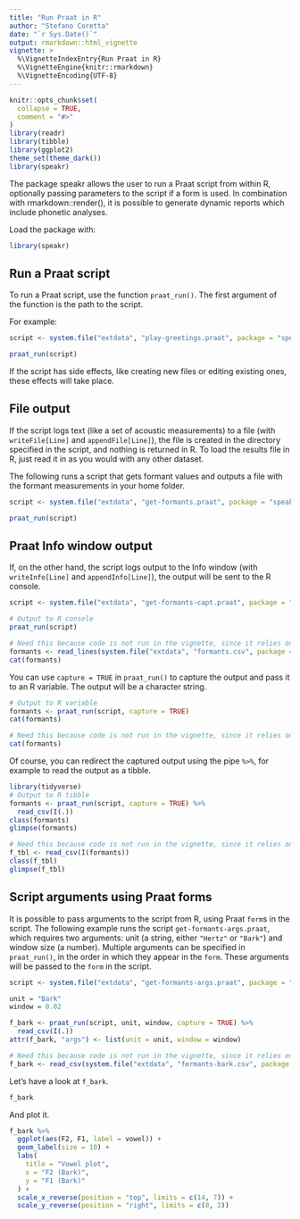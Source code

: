 ```yaml
---
title: "Run Praat in R"
author: "Stefano Coretta"
date: "`r Sys.Date()`"
output: rmarkdown::html_vignette
vignette: >
  %\VignetteIndexEntry{Run Praat in R}
  %\VignetteEngine{knitr::rmarkdown}
  %\VignetteEncoding{UTF-8}
---
```


```r
knitr::opts_chunk$set(
  collapse = TRUE,
  comment = "#>"
)
library(readr)
library(tibble)
library(ggplot2)
theme_set(theme_dark())
library(speakr)
```

The package speakr allows the user to run a Praat script from within R, optionally passing parameters to the script if a form is used.
In combination with rmarkdown::render(), it is possible to generate dynamic reports which include phonetic analyses.

Load the package with:

```r
library(speakr)
```

## Run a Praat script

To run a Praat script, use the function `praat_run()`.
The first argument of the function is the path to the script.

For example:

```r
script <- system.file("extdata", "play-greetings.praat", package = "speakr")

praat_run(script)
```

If the script has side effects, like creating new files or editing existing ones, these effects will take place.

## File output

If the script logs text (like a set of acoustic measurements) to a file (with `writeFile[Line]` and `appendFile[Line]`), the file is created in the directory specified in the script, and nothing is returned in R.
To load the results file in R, just read it in as you would with any other dataset.

The following runs a script that gets formant values and outputs a file with the formant measurements in your home folder.

```r
script <- system.file("extdata", "get-formants.praat", package = "speakr")

praat_run(script)
```

## Praat Info window output

If, on the other hand, the script logs output to the Info window (with `writeInfo[Line]` and `appendInfo[Line]`), the output will be sent to the R console.

```r
script <- system.file("extdata", "get-formants-capt.praat", package = "speakr")

# Output to R console
praat_run(script)
```

```r
# Need this because code is not run in the vignette, since it relies on external software (Praat).
formants <- read_lines(system.file("extdata", "formants.csv", package = "speakr"))
cat(formants)
```

You can use `capture = TRUE` in `praat_run()` to capture the output and pass it to an R variable.
The output will be a character string.

```r
# Output to R variable
formants <- praat_run(script, capture = TRUE)
cat(formants)
```

```r
# Need this because code is not run in the vignette, since it relies on external software (Praat).
cat(formants)
```

Of course, you can redirect the captured output using the pipe `%>%`, for example to read the output as a tibble.

```r
library(tidyverse)
# Output to R tibble
formants <- praat_run(script, capture = TRUE) %>%
  read_csv(I(.))
class(formants)
glimpse(formants)
```

```r
# Need this because code is not run in the vignette, since it relies on external software (Praat).
f_tbl <- read_csv(I(formants))
class(f_tbl)
glimpse(f_tbl)
```

## Script arguments using Praat forms

It is possible to pass arguments to the script from R, using Praat `form`s in the script.
The following example runs the script `get-formants-args.praat`, which requires two arguments: unit (a string, either `"Hertz"` or `"Bark"`) and window size (a number).
Multiple arguments can be specified in `praat_run()`, in the order in which they appear in the `form`.
These arguments will be passed to the `form` in the script.

```r
script <- system.file("extdata", "get-formants-args.praat", package = "speakr")

unit = "Bark"
window = 0.02

f_bark <- praat_run(script, unit, window, capture = TRUE) %>%
  read_csv(I(.))
attr(f_bark, "args") <- list(unit = unit, window = window)
```

```r
# Need this because code is not run in the vignette, since it relies on external software (Praat).
f_bark <- read_csv(system.file("extdata", "formants-bark.csv", package = "speakr"))
```

Let's have a look at `f_bark`.

```r
f_bark
```

And plot it.

```r
f_bark %>%
  ggplot(aes(F2, F1, label = vowel)) +
  geom_label(size = 10) +
  labs(
    title = "Vowel plot",
    x = "F2 (Bark)",
    y = "F1 (Bark)"
  ) +
  scale_x_reverse(position = "top", limits = c(14, 7)) +
  scale_y_reverse(position = "right", limits = c(8, 2))
```

